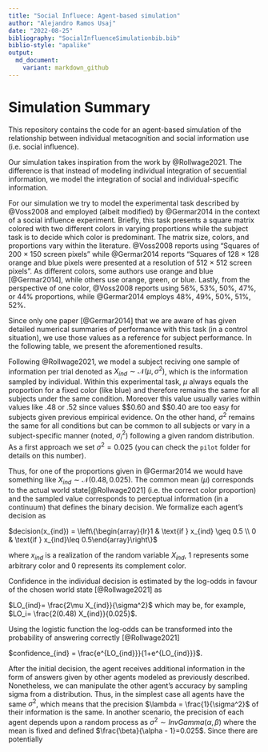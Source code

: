 ```yaml
---
title: "Social Influece: Agent-based simulation"
author: "Alejandro Ramos Usaj"
date: "2022-08-25"
bibliography: "SocialInfluenceSimulationbib.bib"
biblio-style: "apalike"
output: 
  md_document:
    variant: markdown_github
---
```


# Simulation Summary

This repository contains the code for an agent-based simulation of the relationship between individual metacognition and social information use (i.e. social influence).

Our simulation takes inspiration from the work by @Rollwage2021. The difference is that instead of modeling individual integration of secuential information, we model the integration of social and individual-specific information.

For our simulation we try to model the experimental task described by @Voss2008 and employed (albeit modified) by @Germar2014 in the context of a social influence experiment. Briefly, this task presents a square matrix colored with two different colors in varying proportions while the subject task is to decide which color is predominant. The matrix size, colors, and proportions vary within the literature. @Voss2008 reports using "Squares of 200 × 150 screen pixels" while @Germar2014 reports "Squares of 128 × 128 orange and blue pixels were presented at a resolution of 512 × 512 screen pixels". As different colors, some authors use orange and blue [@Germar2014], while others use orange, green, or blue. Lastly, from the perspective of one color, @Voss2008 reports using 56%, 53%, 50%, 47%, or 44% proportions, while @Germar2014 employs 48%, 49%, 50%, 51%, 52%.

Since only one paper [@Germar2014] that we are aware of has given detailed numerical summaries of performance with this task (in a control situation), we use those values as a reference for subject performance. In the following table, we present the aforementioned results.

Following @Rollwage2021, we model a subject reciving one sample of information per trial denoted as $X_{ind} \sim \mathcal{N}(\mu,\sigma^2)$, which is the information sampled by individual. Within this experimental task, $\mu$ always equals the proportion for a fixed color (like blue) and therefore remains the same for all subjects under the same condition. Moreover this value usually varies within values like .48 or .52 since values \$\geq\$0.60 and \$\leq\$0.40 are too easy for subjects given previous empirical evidence. On the other hand, $\sigma^2$ remains the same for all conditions but can be common to all subjects or vary in a subject-specific manner (noted, $\sigma_i^2$) following a given random distribution. As a first approach we set $\sigma^2 = 0.025$ (you can check the `pilot` folder for details on this number).

Thus, for one of the proportions given in @Germar2014 we would have something like $X_{ind} \sim \mathcal{N}(0.48, 0.025)$. The common mean ($\mu$) corresponds to the actual world state[@Rollwage2021] (i.e. the correct color proportion) and the sampled value corresponds to perceptual information (in a continuum) that defines the binary decision. We formalize each agent's decision as

$decision(x_{ind}) = \left\{\begin{array}{lr}1 & \text{if } x_{ind} \geq 0.5 \\ 0 & \text{if } x_{ind}\leq 0.5\end{array}\right\}$

where $x_{ind}$ is a realization of the random variable $X_{ind}$, 1 represents some arbitrary color and 0 represents its complement color.

Confidence in the individual decision is estimated by the log-odds in favour of the chosen world state [@Rollwage2021] as

$LO_{ind}= \frac{2\mu X_{ind}}{\sigma^2}$ which may be, for example, $LO_i= \frac{2(0.48) X_{ind}}{0.025}$.

Using the logistic function the log-odds can be transformed into the probability of answering correctly [@Rollwage2021]

$confidence_{ind} = \frac{e^{LO_{ind}}}{1+e^{LO_{ind}}}$.

After the initial decision, the agent receives additional information in the form of answers given by other agents modeled as previously described. Nonetheless, we can manipulate the other agent's accuracy by sampling sigma from a distribution. Thus, in the simplest case all agents have the same $\sigma^2$, which means that the precision $\lambda = \frac{1}{\sigma^2}$ of their information is the same. In another scenario, the precision of each agent depends upon a random process as $\sigma^2 \sim InvGamma(\alpha,\beta)$ where the mean is fixed and defined $\frac{\beta}{\alpha - 1}=0.025$. Since there are potentially
